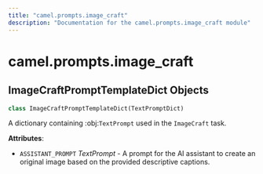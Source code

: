 ```yaml
---
title: "camel.prompts.image_craft"
description: "Documentation for the camel.prompts.image_craft module"
---
```


<a id="camel.prompts.image_craft"></a>

# camel.prompts.image\_craft

<a id="camel.prompts.image_craft.ImageCraftPromptTemplateDict"></a>

## ImageCraftPromptTemplateDict Objects

```python
class ImageCraftPromptTemplateDict(TextPromptDict)
```

A dictionary containing :obj:`TextPrompt` used in the `ImageCraft`
task.

**Attributes**:

- `ASSISTANT_PROMPT` _TextPrompt_ - A prompt for the AI assistant to create
  an original image based on the provided descriptive captions.

